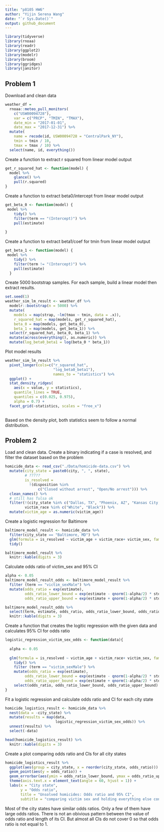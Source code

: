 ```yaml
---
title: "p8105 HW6"
author: "Yijin Serena Wang"
date: "`r Sys.Date()`"
output: github_document
---
```


```r
library(tidyverse)
library(rnoaa)
library(readr)
library(ggplot2)
library(modelr)
library(broom)
library(ggridges)
library(janitor)
```

## Problem 1

Download and clean data
```r
weather_df = 
  rnoaa::meteo_pull_monitors(
    c("USW00094728"),
    var = c("PRCP", "TMIN", "TMAX"), 
    date_min = "2017-01-01",
    date_max = "2017-12-31") %>%
  mutate(
    name = recode(id, USW00094728 = "CentralPark_NY"),
    tmin = tmin / 10,
    tmax = tmax / 10) %>%
  select(name, id, everything())
```
Create a function to extract r squared from linear model output
```r
get_r_squared_hat <- function(model) {
  model %>% 
    glance() %>%
    pull(r.squared)
}
```

Create a function to extract beta0/intercept from linear model output
```r
get_beta_0 <- function(model) {
 model %>%
    tidy() %>%
    filter(term == "(Intercept)") %>%
    pull(estimate)
    
}
```

Create a function to extract beta1/coef for tmin from linear model output
```r
get_beta_1 <- function(model) {
 model %>%
    tidy() %>%
    filter(term != "(Intercept)") %>%
    pull(estimate)
  }
```

Create 5000 bootstrap samples. For each sample, build a linear model then extract results.
```r
set.seed(1)
weather_sim_lm_result <- weather_df %>% 
  modelr::bootstrap(n = 5000) %>% 
  mutate(
    models = map(strap, ~lm(tmax ~ tmin, data = .x)),
    r_squared_hat = map(models, get_r_squared_hat),
    beta_0 = map(models, get_beta_0),
    beta_1 = map(models, get_beta_1)) %>%
  select(r_squared_hat, beta_0, beta_1) %>%
  mutate(across(everything(), as.numeric)) %>%
  mutate(log_beta0_beta1 = log(beta_0 * beta_1))
```

Plot model results
```r
weather_sim_lm_result %>%
  pivot_longer(cols=c("r_squared_hat",
                      "log_beta0_beta1"), 
                      names_to = "statistics") %>%
  ggplot() +
  stat_density_ridges(
    aes(x = value, y = statistics),
    quantile_lines = TRUE, 
    quantiles = c(0.025, 0.975), 
    alpha = 0.7) +
  facet_grid(~statistics, scales = "free_x")
  

```

Based on the density plot, both statistics seem to follow a normal distribution.

## Problem 2

Load and clean data. Create a binary indicating if a case is resolved, and filter the dataset based on the problem 
```r
homicide_data <- read_csv("./Data/homicide-data.csv") %>%
  mutate(city_state = paste0(city, ", ", state),
         # ?????
         is_resolved = 
           !(disposition %in% 
               c("Closed without arrest", "Open/No arrest"))) %>%
  clean_names() %>%
  # still has Tulsa ok
  filter(!(city_state %in% c("Dallas, TX", "Phoenix, AZ", "Kansas City, MO", "Tulsa, AL")),
         victim_race %in% c("White", "Black")) %>%
  mutate(victim_age = as.numeric(victim_age))
```
Create a logistic regression for Baltimore
```r
baltimore_model_result <- homicide_data %>%
  filter(city_state == "Baltimore, MD") %>%
  glm(formula = is_resolved ~ victim_age + victim_race+ victim_sex, family = 'binomial') %>%
  tidy()
```

```r
baltimore_model_result %>%
  knitr::kable(digits = 3)
```
Calculate odds ratio of victim_sex and 95% CI
```r
alpha <- 0.05
baltimore_model_result_odds <- baltimore_model_result %>%
  filter (term == "victim_sexMale") %>%
  mutate(odds_ratio = exp(estimate),
         odds_ratio_lower_bound = exp(estimate - qnorm(1-alpha/2) * std.error),
         odds_ratio_upper_bound = exp(estimate + qnorm(1-alpha/2) * std.error))
```

```r
baltimore_model_result_odds %>%
  select(term, estimate, odds_ratio, odds_ratio_lower_bound, odds_ratio_upper_bound) %>%
  knitr::kable(digits = 3)
```
Create a function that creates the logitic regression with the given data and calculates 95% CI for odds ratio
```r
logistic_regression_victim_sex_odds <- function(data){
  
  alpha <- 0.05 
  
  glm(formula = is_resolved ~ victim_age + victim_race+ victim_sex, family = 'binomial', data = data) %>%
    tidy() %>%
    filter (term == "victim_sexMale") %>%
    mutate(odds_ratio = exp(estimate),
         odds_ratio_lower_bound = exp(estimate - qnorm(1-alpha/2) * std.error),
         odds_ratio_upper_bound = exp(estimate + qnorm(1-alpha/2) * std.error)) %>%
    select(odds_ratio, odds_ratio_lower_bound, odds_ratio_upper_bound)
}
```

Fit a logistic regression and calculate odds ratio and CI for each city state
```r
homicide_logistics_result <- homicide_data %>%
  nest(data = -city_state) %>%
  mutate(results = map(data, 
                       logistic_regression_victim_sex_odds)) %>%
  unnest(results) %>%
  select(-data)
```

```r
head(homicide_logistics_result) %>%
  knitr::kable(digits = 3)
```
Create a plot comparing odds ratio and CIs for all city states
```r
homicide_logistics_result %>%
  ggplot(aes(group = city_state, x = reorder(city_state, odds_ratio))) + 
  geom_point(aes(y = odds_ratio)) +
  geom_errorbar(aes(ymin = odds_ratio_lower_bound, ymax = odds_ratio_upper_bound)) +
  theme(axis.text.x = element_text(angle = 60, hjust = 1)) +
  labs(x = "City state", 
       y = "Odds ratio",
       title = "Unsolved homicides: Odds ratio and 95% CI",
       subtitle = "comparing victim sex and holding everything else constant")
```

Most of the city states have similar odds ratios. Only a few of them have large odds ratios. There is not an obivious pattern between the value of odds ratio and length of its CI. But almost all CIs do not cover 0 so that odds ratio is not equal to 1. 


